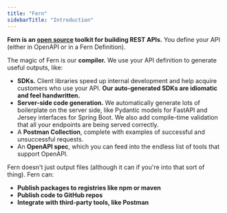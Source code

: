 ```yaml
---
title: "Fern"
sidebarTitle: "Introduction"
---
```


**Fern is an [open source](https://github.com/fern-api/fern) toolkit for building
REST APIs.** You define your API (either in OpenAPI or in a Fern Definition).

The magic of Fern is our **compiler.** We use your API definition to generate
useful outputs, like:

- **SDKs.** Client libraries speed up internal development and help
  acquire customers who use your API. **Our auto-generated SDKs are idiomatic
  and feel handwritten.**
- **Server-side code generation.** We automatically generate lots of boilerplate on the server
  side, like Pydantic models for FastAPI and Jersey interfaces for Spring Boot. We also add
  compile-time validation that all your endpoints are being served correctly.
- A **Postman Collection**, complete with examples of successful and unsuccessful requests.
- An **OpenAPI spec**, which you can feed into the endless list of tools that support OpenAPI.

Fern doesn't just output files (although it can if you're into that sort of thing). Fern can:

- **Publish packages to registries like npm or maven**
- **Publish code to GitHub repos**
- **Integrate with third-party tools, like Postman**
